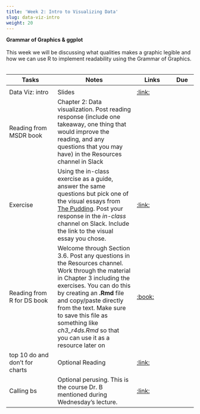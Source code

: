```yaml
---
title: 'Week 2: Intro to Visualizing Data'
slug: data-viz-intro
weight: 20
---
```



**Grammar of Graphics & ggplot**\
\
This week we will be discussing what qualities makes a graphic legible and how we can use R to implement readability using the Grammar of Graphics.\
\

| Tasks | Notes | Links | Due |
| -------- | ------------- | ------ | ---- |
| | | | |
| Data Viz: intro | Slides | [:link:](/slides/data-viz-intro.html) | |
| Reading from MSDR book | Chapter 2: Data visualization. Post reading response (include one takeaway, one thing that would improve the reading, and any questions that you may have) in the Resources channel in Slack | | |
| Exercise | Using the in-class exercise as a guide, answer the same questions but pick one of the visual essays from [The Pudding](https://pudding.cool/). Post your response in the *in-class* channel on Slack. Include the link to the visual essay you chose. |[:link:](http://mdsr-book.github.io/exercises.html#exercise_23) | |
|Reading from R for DS book | Welcome through Section 3.6. Post any questions in the Resources channel. Work through the material in Chapter 3 including the exercises. You can do this by creating an **.Rmd** file and copy/paste directly from the text. Make sure to save this file as something like *ch3_r4ds.Rmd* so that you can use it as a resource later on |[:book:](https://r4ds.had.co.nz/index.html) | |
|top 10 do and don't for charts | Optional Reading |[:link:](https://guides.lib.uci.edu/datavis/do) | |
|Calling bs | Optional perusing. This is the course Dr. B mentioned during Wednesday's lecture.  |[:link:](https://www.callingbullshit.org/tools.html)||

